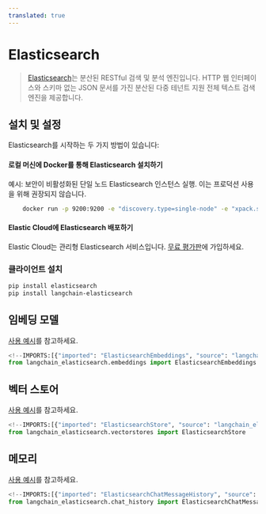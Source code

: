 ```yaml
---
translated: true
---
```


# Elasticsearch

> [Elasticsearch](https://www.elastic.co/elasticsearch/)는 분산된 RESTful 검색 및 분석 엔진입니다.
> HTTP 웹 인터페이스와 스키마 없는 JSON 문서를 가진 분산된 다중 테넌트 지원 전체 텍스트 검색 엔진을 제공합니다.

## 설치 및 설정

Elasticsearch를 시작하는 두 가지 방법이 있습니다:

#### 로컬 머신에 Docker를 통해 Elasticsearch 설치하기

예시: 보안이 비활성화된 단일 노드 Elasticsearch 인스턴스 실행. 이는 프로덕션 사용을 위해 권장되지 않습니다.

```bash
    docker run -p 9200:9200 -e "discovery.type=single-node" -e "xpack.security.enabled=false" -e "xpack.security.http.ssl.enabled=false" docker.elastic.co/elasticsearch/elasticsearch:8.9.0
```

#### Elastic Cloud에 Elasticsearch 배포하기

Elastic Cloud는 관리형 Elasticsearch 서비스입니다. [무료 평가판](https://cloud.elastic.co/registration?utm_source=langchain&utm_content=documentation)에 가입하세요.

### 클라이언트 설치

```bash
pip install elasticsearch
pip install langchain-elasticsearch
```

## 임베딩 모델

[사용 예시](/docs/integrations/text_embedding/elasticsearch)를 참고하세요.

```python
<!--IMPORTS:[{"imported": "ElasticsearchEmbeddings", "source": "langchain_elasticsearch.embeddings", "docs": "https://api.python.langchain.com/en/latest/embeddings/langchain_elasticsearch.embeddings.ElasticsearchEmbeddings.html", "title": "Elasticsearch"}]-->
from langchain_elasticsearch.embeddings import ElasticsearchEmbeddings
```

## 벡터 스토어

[사용 예시](/docs/integrations/vectorstores/elasticsearch)를 참고하세요.

```python
<!--IMPORTS:[{"imported": "ElasticsearchStore", "source": "langchain_elasticsearch.vectorstores", "docs": "https://api.python.langchain.com/en/latest/vectorstores/langchain_elasticsearch.vectorstores.ElasticsearchStore.html", "title": "Elasticsearch"}]-->
from langchain_elasticsearch.vectorstores import ElasticsearchStore
```

## 메모리

[사용 예시](/docs/integrations/memory/elasticsearch_chat_message_history)를 참고하세요.

```python
<!--IMPORTS:[{"imported": "ElasticsearchChatMessageHistory", "source": "langchain_elasticsearch.chat_history", "docs": "https://api.python.langchain.com/en/latest/chat_history/langchain_elasticsearch.chat_history.ElasticsearchChatMessageHistory.html", "title": "Elasticsearch"}]-->
from langchain_elasticsearch.chat_history import ElasticsearchChatMessageHistory
```
